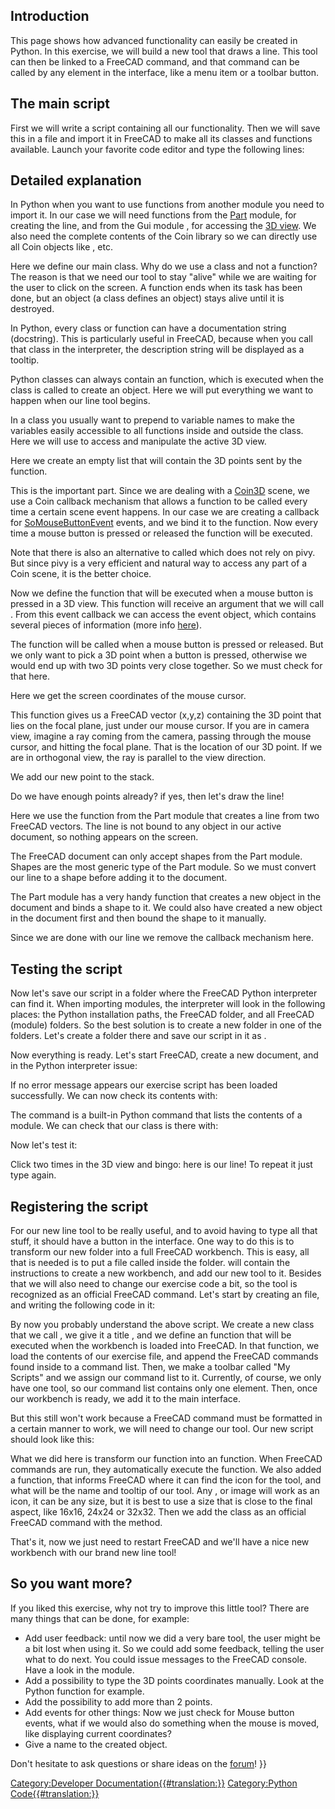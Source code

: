 <languages/>

{{TOCright}}

==Introduction==

This page shows how advanced functionality can easily be created in Python. In this exercise, we will build a new tool that draws a line. This tool can then be linked to a FreeCAD command, and that command can be called by any element in the interface, like a menu item or a toolbar button.

==The main script==

First we will write a script containing all our functionality. Then we will save this in a file and import it in FreeCAD to make all its classes and functions available. Launch your favorite code editor and type the following lines:

{{Code|code=
import FreeCADGui, Part
from pivy.coin import *

class line:

    """This class will create a line after the user clicked 2 points on the screen"""

    def __init__(self):
        self.view = FreeCADGui.ActiveDocument.ActiveView
        self.stack = []
        self.callback = self.view.addEventCallbackPivy(SoMouseButtonEvent.getClassTypeId(), self.getpoint)

    def getpoint(self, event_cb):
        event = event_cb.getEvent()
        if event.getState() == SoMouseButtonEvent.DOWN:
            pos = event.getPosition()
            point = self.view.getPoint(pos[0], pos[1])
            self.stack.append(point)
            if len(self.stack) == 2:
                l = Part.LineSegment(self.stack[0], self.stack[1])
                shape = l.toShape()
                Part.show(shape)
                self.view.removeEventCallbackPivy(SoMouseButtonEvent.getClassTypeId(), self.callback)
}}
{{Top}}
==Detailed explanation==

{{Code|code=
import Part, FreeCADGui
from pivy.coin import *
}}

In Python when you want to use functions from another module you need to import it. In our case we will need functions from the [[Part_Workbench|Part]] module, for creating the line, and from the Gui module {{incode|FreeCADGui}}, for accessing the [[3D_view|3D view]]. We also need the complete contents of the Coin library so we can directly use all Coin objects like {{incode|SoMouseButtonEvent}}, etc.

{{Code|code=
class line:
}}

Here we define our main class. Why do we use a class and not a function? The reason is that we need our tool to stay "alive" while we are waiting for the user to click on the screen. A function ends when its task has been done, but an object (a class defines an object) stays alive until it is destroyed.

{{Code|code=
"""This class will create a line after the user clicked 2 points on the screen"""
}}

In Python, every class or function can have a documentation string (docstring). This is particularly useful in FreeCAD, because when you call that class in the interpreter, the description string will be displayed as a tooltip.

{{Code|code=
def __init__(self):
}}

Python classes can always contain an {{incode|__init__}} function, which is executed when the class is called to create an object. Here we will put everything we want to happen when our line tool begins.

{{Code|code=
self.view = FreeCADGui.ActiveDocument.ActiveView
}}

In a class you usually want to prepend {{incode|self.}} to variable names to make the variables easily accessible to all functions inside and outside the class. Here we will use {{incode|self.view}} to access and manipulate the active 3D view.

{{Code|code=
self.stack = []
}}

Here we create an empty list that will contain the 3D points sent by the {{incode|getpoint()}} function.

{{Code|code=
self.callback = self.view.addEventCallbackPivy(SoMouseButtonEvent.getClassTypeId(), self.getpoint)
}}

This is the important part. Since we are dealing with a [https://github.com/coin3d/coin/wiki Coin3D] scene, we use a Coin callback mechanism that allows a function to be called every time a certain scene event happens. In our case we are creating a callback for [https://coin3d.github.io/Coin/html/classSoMouseButtonEvent.html SoMouseButtonEvent] events, and we bind it to the {{incode|getpoint()}} function. Now every time a mouse button is pressed or released the {{incode|getpoint()}} function will be executed.

Note that there is also an alternative to {{incode|addEventCallbackPivy()}} called {{incode|addEventCallback()}} which does not rely on pivy. But since pivy is a very efficient and natural way to access any part of a Coin scene, it is the better choice.
{{Top}}
{{Code|code=
def getpoint(self, event_cb):
}}

Now we define the {{incode|getpoint()}} function that will be executed when a mouse button is pressed in a 3D view. This function will receive an argument that we will call {{incode|event_cb}}. From this event callback we can access the event object, which contains several pieces of information (more info [[Code_snippets#Observe_mouse_events_in_the_3D_viewer_via_Python|here]]).

{{Code|code=
if event.getState() == SoMouseButtonEvent.DOWN:
}}

The {{incode|getpoint()}} function will be called when a mouse button is pressed or released. But we only want to pick a 3D point when a button is pressed, otherwise we would end up with two 3D points very close together. So we must check for that here.

{{Code|code=
pos = event.getPosition()
}}

Here we get the screen coordinates of the mouse cursor.

{{Code|code=
point = self.view.getPoint(pos[0], pos[1])
}}

This function gives us a FreeCAD vector (x,y,z) containing the 3D point that lies on the focal plane, just under our mouse cursor. If you are in camera view, imagine a ray coming from the camera, passing through the mouse cursor, and hitting the focal plane. That is the location of our 3D point. If we are in orthogonal view, the ray is parallel to the view direction.

{{Code|code=
self.stack.append(point)
}}

We add our new point to the stack.

{{Code|code=
if len(self.stack) == 2:
}}

Do we have enough points already? if yes, then let's draw the line!

{{Code|code=
l = Part.LineSegment(self.stack[0], self.stack[1])
}}

Here we use the {{incode|LineSegment()}} function from the Part module that creates a line from two FreeCAD vectors. The line is not bound to any object in our active document, so nothing appears on the screen.

{{Code|code=
shape = l.toShape()
}}

The FreeCAD document can only accept shapes from the Part module. Shapes are the most generic type of the Part module. So we must convert our line to a shape before adding it to the document.

{{Code|code=
Part.show(shape)
}}

The Part module has a very handy {{incode|show()}} function that creates a new object in the document and binds a shape to it. We could also have created a new object in the document first and then bound the shape to it manually.

{{Code|code=
self.view.removeEventCallbackPivy(SoMouseButtonEvent.getClassTypeId(), self.callback)
}}

Since we are done with our line we remove the callback mechanism here.
{{Top}}
==Testing the script==

Now let's save our script in a folder where the FreeCAD Python interpreter can find it. When importing modules, the interpreter will look in the following places: the Python installation paths, the FreeCAD {{FileName|bin}} folder, and all FreeCAD {{FileName|Mod}} (module) folders. So the best solution is to create a new folder in one of the {{FileName|Mod}} folders. Let's create a {{FileName|MyScripts}} folder there and save our script in it as {{FileName|exercise.py}}.

Now everything is ready. Let's start FreeCAD, create a new document, and in the Python interpreter issue:

{{Code|code=
import exercise
}}

If no error message appears our exercise script has been loaded successfully. We can now check its contents with:

{{Code|code=
dir(exercise)
}}

The command {{incode|dir()}} is a built-in Python command that lists the contents of a module. We can check that our {{incode|line()}} class is there with:

{{Code|code=
'line' in dir(exercise)
}}

Now let's test it:

{{Code|code=
exercise.line()
}}

Click two times in the 3D view and bingo: here is our line! To repeat it just type {{incode|exercise.line()}} again.
{{Top}}
==Registering the script==

For our new line tool to be really useful, and to avoid having to type all that stuff, it should have a button in the interface. One way to do this is to transform our new {{FileName|MyScripts}} folder into a full FreeCAD workbench. This is easy, all that is needed is to put a file called {{FileName|InitGui.py}} inside the {{FileName|MyScripts}} folder. {{FileName|InitGui.py}} will contain the instructions to create a new workbench, and add our new tool to it. Besides that we will also need to change our exercise code a bit, so the {{incode|line()}} tool is recognized as an official FreeCAD command. Let's start by creating an {{FileName|InitGui.py}} file, and writing the following code in it:

{{Code|code=
class MyWorkbench (Workbench):

    MenuText = "MyScripts"

    def Initialize(self):
        import exercise
        commandslist = ["line"]
        self.appendToolbar("My Scripts", commandslist)

Gui.addWorkbench(MyWorkbench())
}}

By now you probably understand the above script. We create a new class that we call {{incode|MyWorkbench}}, we give it a title {{incode|MenuText}}, and we define an {{incode|Initialize()}} function that will be executed when the workbench is loaded into FreeCAD. In that function, we load the contents of our exercise file, and append the FreeCAD commands found inside to a command list. Then, we make a toolbar called "My Scripts" and we assign our command list to it. Currently, of course, we only have one tool, so our command list contains only one element. Then, once our workbench is ready, we add it to the main interface.

But this still won't work because a FreeCAD command must be formatted in a certain manner to work, we will need to change our {{incode|line()}} tool. Our new {{FileName|exercise.py}} script should look like this:

{{Code|code=
import FreeCADGui, Part
from pivy.coin import *

class line:

    """This class will create a line after the user clicked 2 points on the screen"""

    def Activated(self):
        self.view = FreeCADGui.ActiveDocument.ActiveView
        self.stack = []
        self.callback = self.view.addEventCallbackPivy(SoMouseButtonEvent.getClassTypeId(), self.getpoint)

    def getpoint(self, event_cb):
        event = event_cb.getEvent()
        if event.getState() == SoMouseButtonEvent.DOWN:
            pos = event.getPosition()
            point = self.view.getPoint(pos[0], pos[1])
            self.stack.append(point)
            if len(self.stack) == 2:
                l = Part.LineSegment(self.stack[0], self.stack[1])
                shape = l.toShape()
                Part.show(shape)
                self.view.removeEventCallbackPivy(SoMouseButtonEvent.getClassTypeId(), self.callback)

    def GetResources(self):
        return {'Pixmap': 'path_to_an_icon/line_icon.png', 'MenuText': 'Line', 'ToolTip': 'Creates a line by clicking 2 points on the screen'}

FreeCADGui.addCommand('line', line())
}}

What we did here is transform our {{incode|__init__()}} function into an {{incode|Activated()}} function. When FreeCAD commands are run, they automatically execute the {{incode|Activated()}} function. We also added a {{incode|GetResources()}} function, that informs FreeCAD where it can find the icon for the tool, and what will be the name and tooltip of our tool. Any {{FileName|jpg}}, {{FileName|png}} or {{FileName|svg}} image will work as an icon, it can be any size, but it is best to use a size that is close to the final aspect, like 16x16, 24x24 or 32x32.
Then we add the {{incode|line()}} class as an official FreeCAD command with the {{incode|addCommand()}} method.

That's it, now we just need to restart FreeCAD and we'll have a nice new workbench with our brand new line tool!
{{Top}}
==So you want more?==

If you liked this exercise, why not try to improve this little tool? There are many things that can be done, for example:
* Add user feedback: until now we did a very bare tool, the user might be a bit lost when using it. So we could add some feedback, telling the user what to do next. You could issue messages to the FreeCAD console. Have a look in the {{incode|FreeCAD.Console}} module.
* Add a possibility to type the 3D points coordinates manually. Look at the Python {{incode|input()}} function for example.
* Add the possibility to add more than 2 points.
* Add events for other things: Now we just check for Mouse button events, what if we would also do something when the mouse is moved, like displaying current coordinates?
* Give a name to the created object.

Don't hesitate to ask questions or share ideas on the [https://forum.freecad.org forum]!
{{Top}}
{{Powerdocnavi{{#translation:}}}}
[[Category:Developer Documentation{{#translation:}}]]
[[Category:Python Code{{#translation:}}]]
{{clear}}